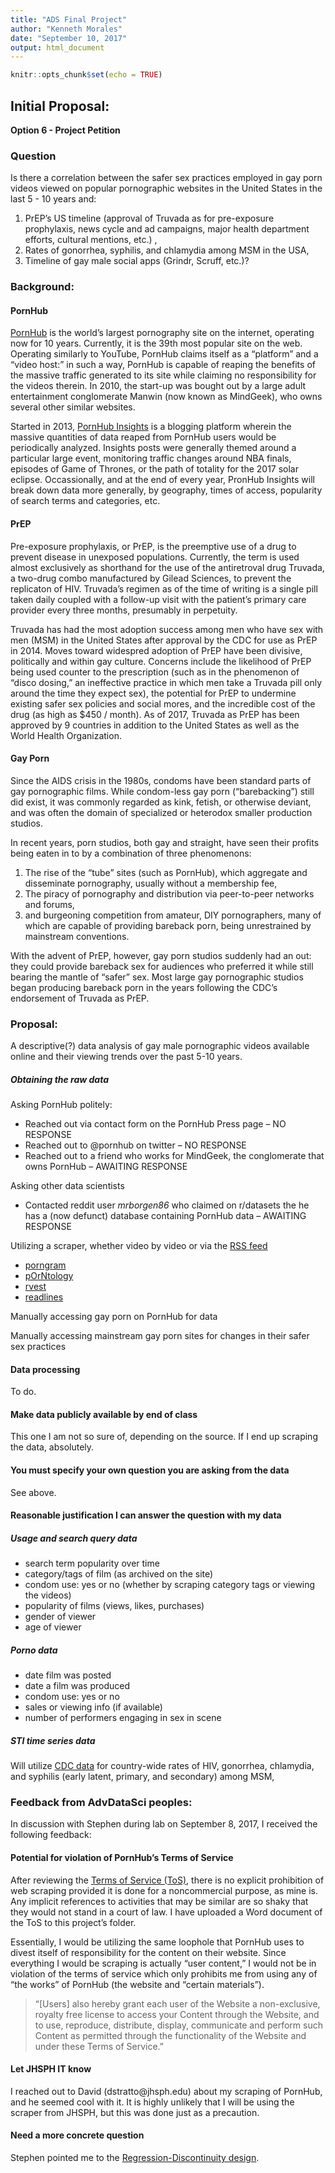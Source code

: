 ```yaml
---
title: "ADS Final Project"
author: "Kenneth Morales"
date: "September 10, 2017"
output: html_document
---
```


```r
knitr::opts_chunk$set(echo = TRUE)
```

## Initial Proposal:

**Option 6 - Project Petition**

### Question
Is there a correlation between the safer sex practices employed in gay porn videos viewed on popular pornographic websites in the United States in the last 5 - 10 years and:

1. PrEP's US timeline (approval of Truvada as for pre-exposure prophylaxis, news cycle and ad campaigns, major health department efforts, cultural mentions, etc.) ,
2. Rates of gonorrhea, syphilis, and chlamydia among MSM in the USA,
3. Timeline of gay male social apps (Grindr, Scruff, etc.)?

### Background:

#### PornHub

[PornHub](www.pornhub.com) is the world's largest pornography site on the internet, operating now for 10 years. Currently, it is the 39th most popular site on the web. Operating similarly to YouTube, PornHub claims itself as a "platform" and a "video host:" in such a way, PornHub is capable of reaping the benefits of the massive traffic generated to its site while claiming no responsibility for the videos therein. In 2010, the start-up was bought out by a large adult entertainment conglomerate Manwin (now known as MindGeek), who owns several other similar websites.

Started in 2013, [PornHub Insights](https://www.pornhub.com/insights) is a blogging platform wherein the massive quantities of data reaped from PornHub users would be periodically analyzed. Insights posts were generally themed around a particular large event, monitoring traffic changes around NBA finals, episodes of Game of Thrones, or the path of totality for the 2017 solar eclipse. Occassionally, and at the end of every year, PronHub Insights will break down data more generally, by geography, times of access, popularity of search terms and categories, etc.

#### PrEP

Pre-exposure prophylaxis, or PrEP, is the preemptive use of a drug to prevent disease in unexposed populations. Currently, the term is used almost exclusively as shorthand for the use of the antiretroval drug Truvada, a two-drug combo manufactured by Gilead Sciences, to prevent the replicaton of HIV. Truvada's regimen as of the time of writing is a single pill taken daily coupled with a follow-up visit with the patient's primary care provider every three months, presumably in perpetuity.

Truvada has had the most adoption success among men who have sex with men (MSM) in the United States after approval by the CDC for use as PrEP in 2014. Moves toward widespred adoption of PrEP have been divisive, politically and within gay culture. Concerns include the likelihood of PrEP being used counter to the prescription (such as in the phenomenon of "disco dosing," an ineffective practice in which men take a Truvada pill only around the time they expect sex), the potential for PrEP to undermine existing safer sex policies and social mores, and the incredible cost of the drug (as high as $450 / month). As of 2017, Truvada as PrEP has been approved by 9 countries in addition to the United States as well as the World Health Organization.

#### Gay Porn

Since the AIDS crisis in the 1980s, condoms have been standard parts of gay pornographic films. While condom-less gay porn ("barebacking") still did exist, it was commonly regarded as kink, fetish, or otherwise deviant, and was often the domain of specialized or heterodox smaller production studios.

In recent years, porn studios, both gay and straight, have seen their profits being eaten in to by a combination of three phenomenons:

1. The rise of the "tube" sites (such as PornHub), which aggregate and disseminate pornography, usually without a membership fee,
2. The piracy of pornography and distribution via peer-to-peer networks and forums,
3. and burgeoning competition from amateur, DIY pornographers, many of which are capable of providing bareback porn, being unrestrained by mainstream conventions.

With the advent of PrEP, however, gay porn studios suddenly had an out: they could provide bareback sex for audiences who preferred it while still bearing the mantle of "safer" sex. Most large gay pornographic studios began producing bareback porn in the years following the CDC's endorsement of Truvada as PrEP.

### Proposal:

A descriptive(?) data analysis of gay male pornographic videos available online and their viewing trends over the past 5-10 years.

##### Obtaining the raw data

Asking PornHub politely:

* Reached out via contact form on the PornHub Press page -- NO RESPONSE
* Reached out to @pornhub on twitter -- NO RESPONSE
* Reached out to a friend who works for MindGeek, the conglomerate that owns PornHub -- AWAITING RESPONSE

Asking other data scientists

* Contacted reddit user *mrborgen86* who claimed on r/datasets the he has a (now defunct) database containing PornHub data -- AWAITING RESPONSE
	
Utilizing a scraper, whether video by video or via the [RSS feed](https://www.pornhub.com/rss)

* [porngram](https://github.com/sexualitics/porngram)
* [pOrNtology](https://github.com/gedankenstuecke/pOrNtology)
* [rvest](https://github.com/hadley/rvest)
* [readlines](http://www.programmingr.com/content/webscraping-using-readlines-and-rcurl/)
	
Manually accessing gay porn on PornHub for data

Manually accessing mainstream gay porn sites for changes in their safer sex practices
  
#### Data processing

To do.
  
#### Make data publicly available by end of class

This one I am not so sure of, depending on the source. If I end up scraping the data, absolutely.

#### You must specify your own question you are asking from the data

See above.

#### Reasonable justification I can answer the question with my data

##### Usage and search query data

* search term popularity over time
* category/tags of film (as archived on the site)
* condom use: yes or no (whether by scraping category tags or viewing the videos)
* popularity of films (views, likes, purchases)
* gender of viewer
* age of viewer

##### Porno data

* date film was posted
* date a film was produced
* condom use: yes or no
* sales or viewing info (if available)
* number of performers engaging in sex in scene

##### STI time series data

Will utilize [CDC data](https://www.cdc.gov/std/stats15/msm.htm) for country-wide rates of HIV, gonorrhea, chlamydia, and syphilis (early latent, primary, and secondary) among MSM,

### Feedback from AdvDataSci peoples:

In discussion with Stephen during lab on September 8, 2017, I received the following feedback:

#### Potential for violation of PornHub's Terms of Service

After reviewing the [Terms of Service (ToS)](https://www.pornhub.com/information#terms), there is no explicit prohibition of web scraping provided it is done for a noncommercial purpose, as mine is. Any implicit references to activities that may be similar are so shaky that they would not stand in a court of law. I have uploaded a Word document of the ToS to this project's folder.

Essentially, I would be utilizing the same loophole that PornHub uses to divest itself of responsibility for the content on their website. Since everything I would be scraping is actually "user content," I would not be in violation of the terms of service which only prohibits me from using any of "the works" of PornHub (the website and "certain materials").

> "[Users] also hereby grant each user of the Website a non-exclusive, royalty free license to access your Content through the Website, and to use, reproduce, distribute, display, communicate and perform such Content as permitted through the functionality of the Website and under these Terms of Service."

#### Let JHSPH IT know

I reached out to David (dstratto@jhsph.edu) about my scraping of PornHub, and he seemed cool with it. It is highly unlikely that I will be using the scraper from JHSPH, but this was done just as a precaution.

#### Need a more concrete question

Stephen pointed me to the [Regression-Discontinuity design](https://www.socialresearchmethods.net/kb/quasird.php).
